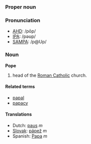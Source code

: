 ===Proper noun===
===Pronunciation===
*[[w:AHD|AHD]]: /pōp/
*[[w:IPA|IPA]]: /pəʊp/
*[[w:SAMPA|SAMPA]]: /p@Up/

===Noun===
'''Pope'''

# head of the [[Roman Catholic]] church.

====Related terms====
*[[papal]]
*[[papacy]]

====Translations====
*Dutch: [[paus]] ''m''
*[[Slovak]]: [[pápež]] ''m''
*Spanish: [[Papa]] ''m''